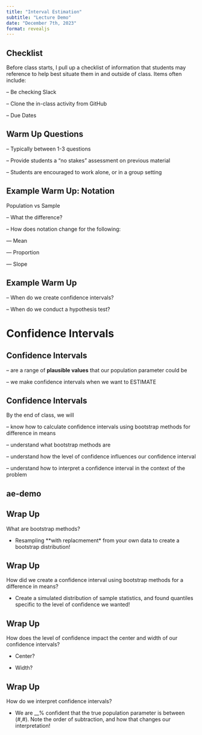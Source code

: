 ```yaml
---
title: "Interval Estimation"
subtitle: "Lecture Demo"
date: "December 7th, 2023"
format: revealjs
---
```


## Checklist

Before class starts, I pull up a checklist of information that students may reference to help best situate them in and outside of class. Items often include:

-- Be checking Slack 

-- Clone the in-class activity from GitHub 

-- Due Dates 

## Warm Up Questions 

-- Typically between 1-3 questions 

-- Provide students a "no stakes" assessment on previous material 

-- Students are encouraged to work alone, or in a group setting 

## Example Warm Up: Notation 

Population vs Sample

-- What the difference?

-- How does notation change for the following:

--- Mean

--- Proportion

--- Slope

## Example Warm Up

-- When do we create confidence intervals? 

-- When do we conduct a hypothesis test?

# Confidence Intervals

## Confidence Intervals

-- are a range of **plausible values** that our population parameter could be

-- we make confidence intervals when we want to ESTIMATE

## Confidence Intervals

By the end of class, we will

-- know how to calculate confidence intervals using bootstrap methods for difference in means

-- understand what bootstrap methods are

-- understand how the level of confidence influences our confidence interval

-- understand how to interpret a confidence interval in the context of the problem

## ae-demo

## Wrap Up

What are bootstrap methods? 

- Resampling **with replacmement* from your own data to create a bootstrap distribution! 

## Wrap Up 

How did we create a confidence interval using bootstrap methods for a difference in means?

- Create a simulated distribution of sample statistics, and found quantiles specific to the level of confidence we wanted!

## Wrap Up

How does the level of confidence impact the center and width of our confidence intervals?

- Center?

- Width?

## Wrap Up

How do we interpret confidence intervals?

- We are __% confident that the true population parameter is between (#,#). Note the order of subtraction, and how that changes our interpretation!
